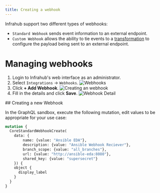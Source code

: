```yaml
---
title: Creating a webhook
---
```


Infrahub support two different types of webhooks:

- `Standard Webhook` sends event information to an external endpoint.
- `Custom Webhook` allows the ability to tie events to a [transformation](../topics/transformation.mdx) to configure the payload being sent to an external endpoint.

# Managing webhooks

<Tabs>
  <TabItem value="web" label="Via the Web Interface" default>

1. Login to Infrahub's web interface as an administrator.
2. Select `Integrations` -> `Webhooks`.
![Webhooks](../media/webhook_list.png)
3. Click **+ Add Webhook**.
![Creating an webhook](../media/webhook_create.png)
6. Fill in the details and click **Save**.
![Webhook Detail](../media/webhook_detail.png)
  </TabItem>

  <TabItem value="graphql" label="Via the GraphQL Interface">
## Creating a new Webhook

In the GraphQL sandbox, execute the following mutation,  edit values to be appropriate for your use case:

```graphql
mutation {
  CoreStandardWebhookCreate(
    data: {
        name: {value: "Ansible EDA"}, 
        description: {value: "Ansible Webhook Reciever"}, 
        branch_scope: {value: "all_branches"}, 
        url: {value: "http://ansible-eda:8080"}, 
        shared_key: {value: "supersecret"}
    }) {
    object {
      display_label
    }
  }
}
```

  </TabItem>
</Tabs>
